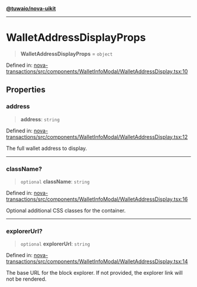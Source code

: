 [**@tuwaio/nova-uikit**](../../../README.md)

***

# WalletAddressDisplayProps

> **WalletAddressDisplayProps** = `object`

Defined in: [nova-transactions/src/components/WalletInfoModal/WalletAddressDisplay.tsx:10](https://github.com/TuwaIO/nova-uikit/blob/0b297c472eee91386614e9a3e496df0839899583/packages/nova-transactions/src/components/WalletInfoModal/WalletAddressDisplay.tsx#L10)

## Properties

### address

> **address**: `string`

Defined in: [nova-transactions/src/components/WalletInfoModal/WalletAddressDisplay.tsx:12](https://github.com/TuwaIO/nova-uikit/blob/0b297c472eee91386614e9a3e496df0839899583/packages/nova-transactions/src/components/WalletInfoModal/WalletAddressDisplay.tsx#L12)

The full wallet address to display.

***

### className?

> `optional` **className**: `string`

Defined in: [nova-transactions/src/components/WalletInfoModal/WalletAddressDisplay.tsx:16](https://github.com/TuwaIO/nova-uikit/blob/0b297c472eee91386614e9a3e496df0839899583/packages/nova-transactions/src/components/WalletInfoModal/WalletAddressDisplay.tsx#L16)

Optional additional CSS classes for the container.

***

### explorerUrl?

> `optional` **explorerUrl**: `string`

Defined in: [nova-transactions/src/components/WalletInfoModal/WalletAddressDisplay.tsx:14](https://github.com/TuwaIO/nova-uikit/blob/0b297c472eee91386614e9a3e496df0839899583/packages/nova-transactions/src/components/WalletInfoModal/WalletAddressDisplay.tsx#L14)

The base URL for the block explorer. If not provided, the explorer link will not be rendered.
